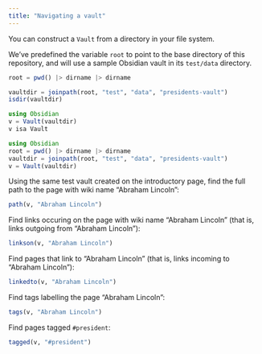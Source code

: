```yaml
---
title: "Navigating a vault"
---
```



You can construct a `Vault` from a directory in your file system.

We've predefined the variable `root` to point to the base directory of this repository, and will use a sample Obsidian vault in its `test/data` directory.

```julia
root = pwd() |> dirname |> dirname
```

```julia
vaultdir = joinpath(root, "test", "data", "presidents-vault")
isdir(vaultdir)
```

```julia
using Obsidian
v = Vault(vaultdir)
v isa Vault
```

```julia
using Obsidian
root = pwd() |> dirname |> dirname
vaultdir = joinpath(root, "test", "data", "presidents-vault")
v = Vault(vaultdir)
```

Using the same test vault created on the introductory page, find the full path to the page with wiki name "Abraham Lincoln":

```julia
path(v, "Abraham Lincoln")
```


Find links occuring on the page with wiki name "Abraham Lincoln" (that is, links outgoing from "Abraham Lincoln"):

```julia
linkson(v, "Abraham Lincoln")
```

Find pages that link to "Abraham Lincoln" (that is, links incoming to "Abraham Lincoln"):

```julia
linkedto(v, "Abraham Lincoln")
```

Find tags labelling the page "Abraham Lincoln":

```julia
tags(v, "Abraham Lincoln")
```

Find pages tagged `#president`:


```julia
tagged(v, "#president")
```

